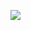 <!-- ---
title: "My Blog"
listing:
  contents: posts
  sort: "date desc"
  type: default
  categories: true
--- -->

![](imgs/under_construction_PNG46.png)